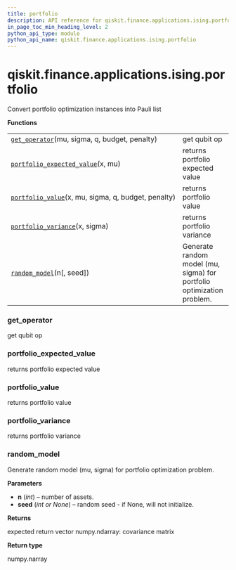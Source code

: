 ```yaml
---
title: portfolio
description: API reference for qiskit.finance.applications.ising.portfolio
in_page_toc_min_heading_level: 2
python_api_type: module
python_api_name: qiskit.finance.applications.ising.portfolio
---
```


<span id="module-qiskit.finance.applications.ising.portfolio" />

<span id="qiskit-finance-applications-ising-portfolio" />

# qiskit.finance.applications.ising.portfolio

Convert portfolio optimization instances into Pauli list

**Functions**

|                                                                                                                                                                                   |                                                                       |
| --------------------------------------------------------------------------------------------------------------------------------------------------------------------------------- | --------------------------------------------------------------------- |
| [`get_operator`](#qiskit.finance.applications.ising.portfolio.get_operator "qiskit.finance.applications.ising.portfolio.get_operator")(mu, sigma, q, budget, penalty)             | get qubit op                                                          |
| [`portfolio_expected_value`](#qiskit.finance.applications.ising.portfolio.portfolio_expected_value "qiskit.finance.applications.ising.portfolio.portfolio_expected_value")(x, mu) | returns portfolio expected value                                      |
| [`portfolio_value`](#qiskit.finance.applications.ising.portfolio.portfolio_value "qiskit.finance.applications.ising.portfolio.portfolio_value")(x, mu, sigma, q, budget, penalty) | returns portfolio value                                               |
| [`portfolio_variance`](#qiskit.finance.applications.ising.portfolio.portfolio_variance "qiskit.finance.applications.ising.portfolio.portfolio_variance")(x, sigma)                | returns portfolio variance                                            |
| [`random_model`](#qiskit.finance.applications.ising.portfolio.random_model "qiskit.finance.applications.ising.portfolio.random_model")(n\[, seed])                                | Generate random model (mu, sigma) for portfolio optimization problem. |

### get\_operator

<Function id="qiskit.finance.applications.ising.portfolio.get_operator" github="https://github.com/qiskit-community/qiskit-aqua/tree/stable/0.9/qiskit/finance/applications/ising/portfolio.py" signature="get_operator(mu, sigma, q, budget, penalty)">
  get qubit op
</Function>

### portfolio\_expected\_value

<Function id="qiskit.finance.applications.ising.portfolio.portfolio_expected_value" github="https://github.com/qiskit-community/qiskit-aqua/tree/stable/0.9/qiskit/finance/applications/ising/portfolio.py" signature="portfolio_expected_value(x, mu)">
  returns portfolio expected value
</Function>

### portfolio\_value

<Function id="qiskit.finance.applications.ising.portfolio.portfolio_value" github="https://github.com/qiskit-community/qiskit-aqua/tree/stable/0.9/qiskit/finance/applications/ising/portfolio.py" signature="portfolio_value(x, mu, sigma, q, budget, penalty)">
  returns portfolio value
</Function>

### portfolio\_variance

<Function id="qiskit.finance.applications.ising.portfolio.portfolio_variance" github="https://github.com/qiskit-community/qiskit-aqua/tree/stable/0.9/qiskit/finance/applications/ising/portfolio.py" signature="portfolio_variance(x, sigma)">
  returns portfolio variance
</Function>

### random\_model

<Function id="qiskit.finance.applications.ising.portfolio.random_model" github="https://github.com/qiskit-community/qiskit-aqua/tree/stable/0.9/qiskit/finance/applications/ising/portfolio.py" signature="random_model(n, seed=None)">
  Generate random model (mu, sigma) for portfolio optimization problem.

  **Parameters**

  *   **n** (*int*) – number of assets.
  *   **seed** (*int or None*) – random seed - if None, will not initialize.

  **Returns**

  expected return vector numpy.ndarray: covariance matrix

  **Return type**

  numpy.narray
</Function>

